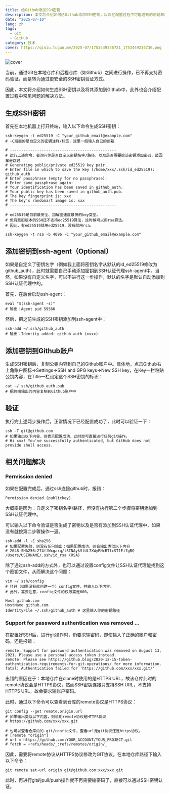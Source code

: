 ```yaml
---
title: 给Github添加SSH密钥
description: 本文将介绍如何给Github添加SSH密钥，以及在配置过程中可能遇到的问题和解决方法。
date: "2025-07-10"
lang: zh
tags:
  - Git
  - GitHub
category: 技术
cover: https://qiniu.tuguo.me/2025-07/1753449236721_1753449236736.png
---
```



<Image
  src="https://qiniu.tuguo.me/2025-07/1753449236721_1753449236736.png"
  alt="cover"
  width={999}
  height={527}
  isArticleImage={true}
/>

当前，通过Git在本地仓库和远程仓库（如Github）之间进行操作，已不再支持密码验证，而是转为通过更安全的SSH密钥验证方式。

因此，本文将介绍如何生成SSH密钥以及将其添加到Github中，此外也会介绍配置过程中常见问题的解决方法。

## 生成SSH密钥

首先在本地机器上打开终端，输入以下命令生成SSH密钥：

```
ssh-keygen -t ed25519 -C "your_github_email@example.com"
# -C后面的是自定义的密钥注释/标签，这里一般输入自己的邮箱

# -----------------------------------------------
# 运行上述命令，会询问你是否自定义密钥名字/路径，以及是否需要给该密钥添加密码，敲回车是跳过
# Generating public/private ed25519 key pair.
# Enter file in which to save the key (/home/xxx/.ssh/id_ed25519): github_auth
# Enter passphrase (empty for no passphrase):
# Enter same passphrase again:
# Your identification has been saved in github_auth.
# Your public key has been saved in github_auth.pub.
# The key fingerprint is: xxx
# The key's randomart image is: xxx
# -----------------------------------------------

# ed25519是目前最安全、加解密速度最快的key类型。
# 但有些旧版本的SSH还不支持ed25519算法，这时候可以用rsa算法。
# 因此，有ed25519就用ed25519，没有就用rsa。

ssh-keygen -t rsa -b 4096 -C "your_github_email@example.com"
```

## 添加密钥到ssh-agent（Optional）

如果是自定义了密钥名字（例如我上面将密钥名字从默认的id_ed25519修改为github_auth），此时就需要自己手动添加密钥到SSH认证代理ssh-agent中。当然，如果没有自定义名字，可以不进行这一步操作，默认的名字是默认自动添加到SSH认证代理中的。

首先，在后台启动ssh-agent：

```
eval "$(ssh-agent -s)"
# 输出：Agent pid 59566
```

然后，把之前生成的SSH密钥添加到ssh-agent中：

```
ssh-add ~/.ssh/github_auth
# 输出：Identity added: github_auth (xxxx)
```

## 添加密钥到Github账户

生成SSH密钥后，复制公钥内容到自己的Github账户中。具体地，点击Github右上角账户图标→Settings→SSH and GPG keys→New SSH key，在Key一栏粘贴公钥内容，在Title一栏设定这个SSH密钥的标识：

```
cat ~/.ssh/github_auth.pub
# 把终端输出的内容复制到Github账户中
```

## 验证

执行完上述两步操作后，正常情况下已经配置成功了，此时可以验证一下：

```
ssh -T git@github.com
# 如果输出以下内容，则表示配置成功，此时即可直接进行任何git操作。
# Hi xxx! You've successfully authenticated, but GitHub does not provide shell access.
```

## 相关问题解决

### Permission denied

如果在配置完成后，通过ssh连接github时，报错：

```
Permission denied (publickey).
```

大概率是因为：自定义了密钥名字/路径，但没有执行第二个步骤将密钥添加到SSH认证代理中。

可以输入以下命令验证是否生成了密钥以及是否有添加到SSH认证代理中，如果没有就按第二步骤操作一遍。

```
ssh-add -l -E sha256
# 如果配置失败，则没有任何输出；如果配置成功，则会输出类似以下内容
# 2048 SHA256:274ffWxgaxq/tSINAykStUL7XWyRNcRTlcST1Ei7gBQ /Users/USERNAME/.ssh/id_rsa (RSA)
```

除了通过ssh-add的方式外，也可以通过设置config文件让SSH认证代理能找到这个密钥文件，从而解决这个问题：

```
vim ~/.ssh/config
# 打开（如果没有就创建一个）config文件，并输入以下内容。
# 此外，需要注意，config文件的权限需是600。
```

```
Host github.com
HostName github.com
IdentityFile ~/.ssh/github_auth # 这里输入你的密钥路径
```

### Support for password authentication was removed ...

在配置好SSH后，进行git操作时，仍要求输密码，即使输入了正确的账户和密码，还是报错：

```
remote: Support for password authentication was removed on August 13, 2021. Please use a personal access token instead.
remote: Please see https://github.blog/2020-12-15-token-authentication-requirements-for-git-operations/ for more information.
fatal: Authentication failed for 'https://github.com/xxx/xxx.git/'
```

出错的原因在于：本地仓库在clone时使用的是HTTPS URL，故该仓库此时的remote协议会是HTTPS协议，然而SSH密钥连接只支持SSH URL，不支持HTTPS URL，故会要求输账户密码。

此时，通过以下命令可以查看到仓库的remote协议是HTTPS协议：

```
git config --get remote.origin.url
# 如果输出类似以下内容，则说明remote协议是HTTPS协议
# https://github.com/xxx/xxx.git

# 也可以查看仓库内的.git/config文件，查看url是git协议还是https协议。
# [remote "origin"]
# url = https://github.com:YOUR_ACCOUNT/YOUR_PROJECT.git
# fetch = +refs/heads/_:refs/remotes/origin/_
```

因此，需要将remote协议从HTTPS协议修改为GIT协议。在本地仓库路径下输入以下命令：

```
git remote set-url origin git@github.com:xxx/xxx.git
```

此时，再进行git的pull/push操作就不再需要输密码了，直接可以通过SSH密钥认证。

